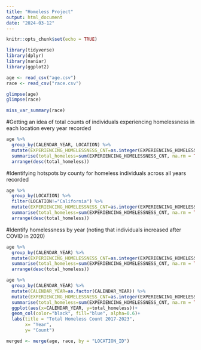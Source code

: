```yaml
---
title: "Homeless Project"
output: html_document
date: "2024-03-12"
---
```


```r
knitr::opts_chunk$set(echo = TRUE)
```

```r
library(tidyverse)
library(dplyr)
library(naniar)
library(ggplot2)
```



```r
age <- read_csv("age.csv")
race <- read_csv("race.csv")
```

```r
glimpse(age)
glimpse(race)
```

```r
miss_var_summary(race)
```


#Getting an idea of total counts of individuals experiencing homelessness in each location every year recorded
```r
age %>% 
  group_by(CALENDAR_YEAR, LOCATION) %>% 
  mutate(EXPERIENCING_HOMELESSNESS_CNT=as.integer(EXPERIENCING_HOMELESSNESS_CNT)) %>% 
  summarise(total_homeless=sum(EXPERIENCING_HOMELESSNESS_CNT, na.rm = TRUE)) %>% 
  arrange(desc(total_homeless))
```

#Identifying hotspots by county for homeless individuals across all years recorded
```r
age %>% 
  group_by(LOCATION) %>% 
  filter(LOCATION!="California") %>% 
  mutate(EXPERIENCING_HOMELESSNESS_CNT=as.integer(EXPERIENCING_HOMELESSNESS_CNT)) %>% 
  summarise(total_homeless=sum(EXPERIENCING_HOMELESSNESS_CNT, na.rm = TRUE)) %>% 
  arrange(desc(total_homeless))
```

#Identify homelessness by year (noting that individuals increased after COVID in 2020)
```r
age %>% 
  group_by(CALENDAR_YEAR) %>% 
  mutate(EXPERIENCING_HOMELESSNESS_CNT=as.integer(EXPERIENCING_HOMELESSNESS_CNT)) %>% 
  summarise(total_homeless=sum(EXPERIENCING_HOMELESSNESS_CNT, na.rm = TRUE)) %>% 
  arrange(desc(total_homeless))
```

```r
age %>% 
  group_by(CALENDAR_YEAR) %>% 
  mutate(CALENDAR_YEAR=as.factor(CALENDAR_YEAR)) %>% 
  mutate(EXPERIENCING_HOMELESSNESS_CNT=as.integer(EXPERIENCING_HOMELESSNESS_CNT)) %>% 
  summarise(total_homeless=sum(EXPERIENCING_HOMELESSNESS_CNT, na.rm = TRUE)) %>% 
  ggplot(aes(x=CALENDAR_YEAR, y=total_homeless))+ 
  geom_col(color="black", fill="blue", alpha=0.6)+
  labs(title = "Total Homeless Count 2017-2023",
       x= "Year",
       y= "Count")
```

```r
merged <- merge(age, race, by = "LOCATION_ID")
```


